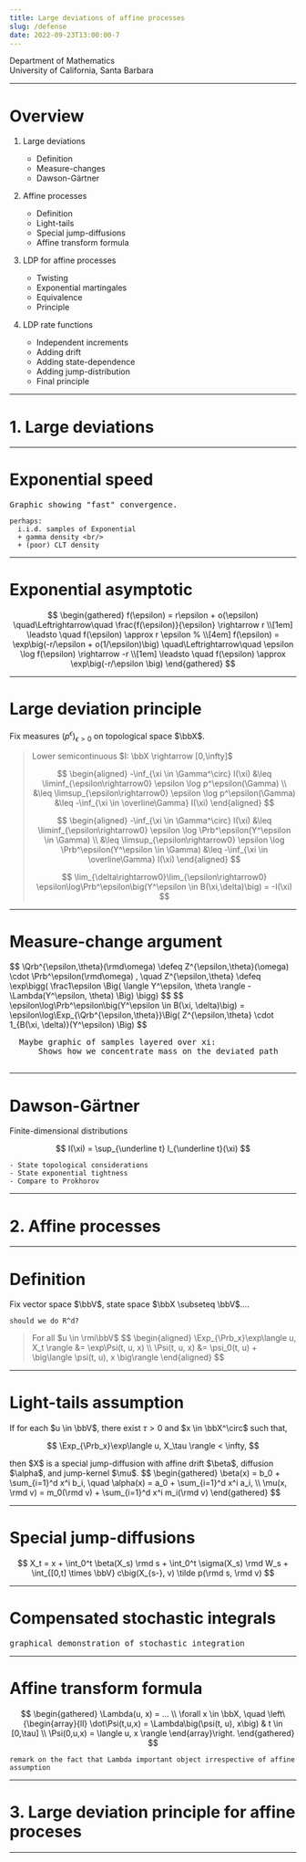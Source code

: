 ```yaml
---
title: Large deviations of affine processes
slug: /defense
date: 2022-09-23T13:00:00-7
---
```



<Titlecard email="mvarble@math.ucsb.edu">
  <div>Department of Mathematics</div>
  <div>University of California, Santa Barbara</div>
</Titlecard>

---

# Overview

<div className="grid grid-cols-2 auto-rows-auto">
  <ol start="1">
    <Fragment><li className="text-[125%] underline">Large deviations</li></Fragment>
    <ul className="pb-4">
      <Fragment><li>Definition</li></Fragment>
      <Fragment><li>Measure-changes</li></Fragment>
      <Fragment><li>Dawson-Gärtner</li></Fragment>
    </ul>
  </ol>
  <ol start="2">
    <Fragment><li className="text-[125%] underline">Affine processes</li></Fragment>
    <ul className="pb-4">
      <Fragment><li>Definition</li></Fragment>
      <Fragment><li>Light-tails</li></Fragment>
      <Fragment><li>Special jump-diffusions</li></Fragment>
      <Fragment><li>Affine transform formula</li></Fragment>
    </ul>
  </ol>
  <ol start="3">
    <Fragment><li className="text-[125%] underline">LDP for affine processes</li></Fragment>
    <ul className="pb-4">
      <Fragment><li>Twisting</li></Fragment>
      <Fragment><li>Exponential martingales</li></Fragment>
      <Fragment><li>Equivalence</li></Fragment>
      <Fragment><li>Principle</li></Fragment>
    </ul>
  </ol>
  <ol start="4">
    <Fragment><li className="text-[125%] underline">LDP rate functions</li></Fragment>
    <ul className="pb-4">
      <Fragment><li>Independent increments</li></Fragment>
      <Fragment><li>Adding drift</li></Fragment>
      <Fragment><li>Adding state-dependence</li></Fragment>
      <Fragment><li>Adding jump-distribution</li></Fragment>
      <Fragment><li>Final principle</li></Fragment>
    </ul>
  </ol>
</div>

---

<div className="flex flex-col h-full justify-evenly">
<h1 className="no-underline">1. Large deviations</h1>
</div>

---

# Exponential speed

<pre className="mt-36 text-center">Graphic showing "fast" convergence.</pre>
```
perhaps:
  i.i.d. samples of Exponential
  + gamma density <br/> 
  + (poor) CLT density
```

---

# Exponential asymptotic

$$
  \begin{gathered}
    f(\epsilon) = r\epsilon + o(\epsilon)  
    \quad\Leftrightarrow\quad \frac{f(\epsilon)}{\epsilon} \rightarrow r \\[1em]
    \leadsto \quad f(\epsilon) \approx r \epsilon 
    %
    \\[4em]
    f(\epsilon) = \exp\big(-r/\epsilon + o(1/\epsilon)\big)  
    \quad\Leftrightarrow\quad \epsilon \log f(\epsilon) \rightarrow -r \\[1em]
    \leadsto \quad f(\epsilon) \approx \exp\big(-r/\epsilon \big)
  \end{gathered}
$$

---

# Large deviation principle

Fix <span className="yellow">measures $(p^\epsilon)_{\epsilon>0}$</span> on <span className="orange">topological space $\bbX$</span>.


<Fragment>
  <blockquote>
  Lower semicontinuous $I: \bbX \rightarrow [0,\infty]$
  <Fragment semiOut>

$$
\begin{aligned}
  -\inf_{\xi \in \Gamma^\circ} I(\xi)
  &\leq \liminf_{\epsilon\rightarrow0} \epsilon \log p^\epsilon(\Gamma) \\
  &\leq \limsup_{\epsilon\rightarrow0} \epsilon \log p^\epsilon(\Gamma)
  &\leq -\inf_{\xi \in \overline\Gamma} I(\xi)
\end{aligned}
$$

  </Fragment>
  <Fragment semiOut>

$$
\begin{aligned}
  -\inf_{\xi \in \Gamma^\circ} I(\xi)
  &\leq \liminf_{\epsilon\rightarrow0} \epsilon \log \Prb^\epsilon(Y^\epsilon \in \Gamma) \\
  &\leq \limsup_{\epsilon\rightarrow0} \epsilon \log \Prb^\epsilon(Y^\epsilon \in \Gamma)
  &\leq -\inf_{\xi \in \overline\Gamma} I(\xi)
\end{aligned}
$$

  </Fragment>
  <Fragment>

$$
  \lim_{\delta\rightarrow0}\lim_{\epsilon\rightarrow0} \epsilon\log\Prb^\epsilon\big(Y^\epsilon \in B(\xi,\delta)\big) = -I(\xi)
$$

  </Fragment>
  </blockquote>
</Fragment>

---

# Measure-change argument

<Fragment startOn semiOut>
$$
  \Qrb^{\epsilon,\theta}(\rmd\omega) \defeq Z^{\epsilon,\theta}(\omega) \cdot \Prb^\epsilon(\rmd\omega) , \quad
  Z^{\epsilon,\theta} \defeq \exp\bigg( \frac1\epsilon \Big( \langle Y^\epsilon, \theta \rangle -  \Lambda(Y^\epsilon, \theta) \Big) \bigg) 
$$
</Fragment>
<Fragment index="0">
$$
  \epsilon\log\Prb^\epsilon\big(Y^\epsilon \in B(\xi, \delta)\big) = \epsilon\log\Exp_{\Qrb^{\epsilon,\theta}}\Big( Z^{\epsilon,\theta} \cdot 1_{B(\xi, \delta)}(Y^\epsilon) \Big)
$$
</Fragment>

<Fragment>
  <pre>
  Maybe graphic of samples layered over xi: 
      Shows how we concentrate mass on the deviated path
  </pre>
</Fragment>

---

# Dawson-Gärtner


Finite-dimensional distributions

$$
I(\xi) = \sup_{\underline t} I_{\underline t}(\xi)
$$

```
- State topological considerations
- State exponential tightness
- Compare to Prokhorov
```

---

<div className="flex flex-col h-full justify-evenly">
<h1 className="no-underline">2. Affine processes</h1>
</div>

---

# Definition

Fix vector space $\bbV$, state space $\bbX \subseteq \bbV$....
```
should we do R^d?
```


<blockquote>
  For all $u \in \rmi\bbV$
  $$
  \begin{aligned}
    \Exp_{\Prb_x}\exp\langle u, X_t \rangle &= \exp\Psi(t, u, x) \\
    \Psi(t, u, x) &= \psi_0(t, u) + \big\langle \psi(t, u), x \big\rangle
  \end{aligned}
  $$
</blockquote>

---

# Light-tails assumption

If for each $u \in \bbV$, there exist $\tau > 0$ and $x \in \bbX^\circ$ such that,

$$
\Exp_{\Prb_x}\exp\langle u, X_\tau \rangle < \infty,
$$


<Fragment>
  then $X$ is a special jump-diffusion with affine <span className="green">drift $\beta$</span>, <span className="pink">diffusion $\alpha$</span>, and <span className="sky">jump-kernel $\mu$</span>.
</Fragment>

<Fragment>
$$
\begin{gathered}
  \beta(x) = b_0 + \sum_{i=1}^d x^i b_i, \quad
  \alpha(x) = a_0 + \sum_{i=1}^d x^i a_i, \\
  \mu(x, \rmd v) = m_0(\rmd v) + \sum_{i=1}^d x^i m_i(\rmd v)
\end{gathered}
$$
</Fragment>

---

# Special jump-diffusions

$$ 
X_t = x + \int_0^t \beta(X_s) \rmd s + \int_0^t \sigma(X_s) \rmd W_s + \int_{[0,t] \times \bbV} c\big(X_{s-}, v) \tilde p(\rmd s, \rmd v) 
$$

---

# Compensated stochastic integrals

<pre>graphical demonstration of stochastic integration</pre>

---

# Affine transform formula

$$
  \begin{gathered}
    \Lambda(u, x) = ... \\
    \forall x \in \bbX, \quad \left\{\begin{array}{ll}
    \dot\Psi(t,u,x) = \Lambda\big(\psi(t, u), x\big) & t \in [0,\tau] \\
    \Psi(0,u,x) = \langle u, x \rangle
    \end{array}\right.
  \end{gathered}
$$

```
remark on the fact that Lambda important object irrespective of affine assumption
```

---

<div className="flex flex-col h-full justify-evenly">
<h1 className="no-underline">3. Large deviation principle for affine proceses</h1>
</div>

---


